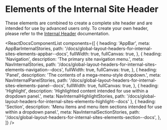 
<Meta title="Global Layout/Headers/For Internal Sites/Elements/Overview" />

# Elements of the Internal Site Header

These elements are combined to create a complete site header and are intended for use by advanced users only. To create your own header, please refer to the [Internal Header](?path=/docs/global-layout-headers-for-internal-sites--docs) documentation.

<ReactDocsComponentList
  components={[
    {
      heading: 'AppBar',
      meta: AppBarInternalStories,
      path: '/docs/global-layout-headers-for-internal-sites-elements-appbar--docs',
      fullWidth: true,
      fullCanvas: true,
    },
    {
      heading: 'Navigation',
      description: 'The primary site navigation menu.',
      meta: NavInternalStories,
      path: '/docs/global-layout-headers-for-internal-sites-elements-navigation--docs',
      fullWidth: true,
      fullCanvas: true,
    },
    {
      heading: 'Panel',
      description: 'The contents of a mega-menu-style dropdown.',
      meta: NavInternalPanelStories,
      path: '/docs/global-layout-headers-for-internal-sites-elements-panel--docs',
      fullWidth: true,
      fullCanvas: true,
    },
    {
      heading: 'Highlight',
      description:
        'Highlighted content intended for use within a dropdown panel.',
      meta: NavInternalHighlightStories,
      path: '/docs/global-layout-headers-for-internal-sites-elements-highlight--docs'
    },
    {
      heading: 'Section',
      description:
        'Menu items and menu item sections intended for use within a dropdown panel.',
      meta: NavInternalSectionStories,
      path: '/docs/global-layout-headers-for-internal-sites-elements-section--docs',
    },
  ]}
/>
